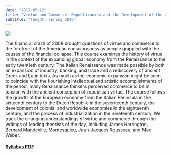 ```yaml
---
date: "2017-05-22"
title: "Virtue and Commerce: Republicanism and the Development of the Global Economy"
subtitle: "Taught: Spring 2016"
---
```


![](img/Money-changer.jpg)

The financial crash of 2008 brought questions of virtue and commerce to the forefront of the American consciousness as people grappled with the causes of the financial collapse. This course examines the history of virtue in the context of the expanding global economy from the Renaissance to the early twentieth century. The Italian Renaissance was made possible by both an expansion of industry, banking, and trade and a rediscovery of ancient Greek and Latin texts. As much as the economic expansion might be seen to coincide with the flourishing intellectual and artistic accomplishments of the period, many Renaissance thinkers perceived commerce to be in tension with the ancient conception of republican virtue. The course follows the growth of the European economy from the Italian Peninsula in the sixteenth century to the Dutch Republic in the seventeenth century, the development of colonial and worldwide economies in the eighteenth century, and the process of industrialization in the nineteenth century. We track the changing understandings of virtue and commerce through the writings of leading theorists of the day, including James Harrington, Bernard Mandeville, Montesquieu, Jean-Jacques Rousseau, and Max Weber.

#### [Syllabus PDF](syllabus/Sadler-Virtue-Commerce-Syllabus-S16.pdf)
